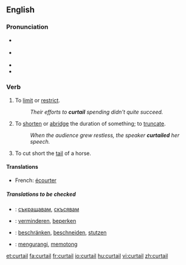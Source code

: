 ==English==

===Pronunciation===
*{{italbrac|[[RP]]}} {{IPA|/kɜːˈteɪl/}}
*{{italbrac|US}} {{IPA|/kɚˈteɪl/}}
*{{audio|en-us-curtail.ogg|Audio (US)}}
*{{rhymes|eɪl}}

===Verb===
{{en-verb}}

# To [[limit]] or [[restrict]].
#:''Their efforts to '''curtail''' spending didn't quite succeed.''
# To [[shorten]] or [[abridge]] the duration of something; to [[truncate]].
#:''When the audience grew restless, the speaker '''curtailed''' her speech.''
# {{obsolete}} To cut short the [[tail]] of a horse.

====Translations====
{{trans-top|to limit or restrict}}
{{trans-mid}}
{{trans-bottom}}

{{trans-top|to shorten or abridge}}
*French: [[écourter]]
{{trans-mid}}
{{trans-bottom}}

=====Translations to be checked=====
{{checktrans}}
*{{ttbc|Bulgarian}}: [[съкращавам]], [[скъсявам]]
*{{ttbc|Dutch}}: [[verminderen]], [[beperken]]
*{{ttbc|German}}: [[beschränken]], [[beschneiden]], [[stutzen]]
*{{ttbc|Indonesian}}: [[kurang|mengurangi]], [[potong|memotong]]

[[et:curtail]]
[[fa:curtail]]
[[fr:curtail]]
[[io:curtail]]
[[hu:curtail]]
[[vi:curtail]]
[[zh:curtail]]